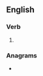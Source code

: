 ==English==

===Verb===
{{head|en|verb form}}

# {{en-past of|apprentice}}

===Anagrams===
* {{anagrams|en|intercapped}}